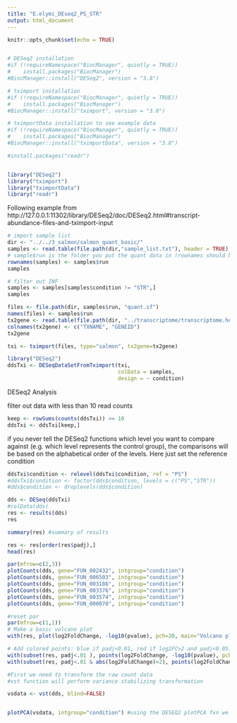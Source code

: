 ```yaml
---
title: "E.elymi_DEseq2_PS_STR"
output: html_document
---
```


```r
knitr::opts_chunk$set(echo = TRUE)


# DESeq2 installation
#if (!requireNamespace("BiocManager", quietly = TRUE))
#    install.packages("BiocManager")
#BiocManager::install("DESeq2", version = "3.8")

# tximport installation
#if (!requireNamespace("BiocManager", quietly = TRUE))
#    install.packages("BiocManager")
#BiocManager::install("tximport", version = "3.8")

# tximportData installation to see example data
#if (!requireNamespace("BiocManager", quietly = TRUE))
#    install.packages("BiocManager")
#BiocManager::install("tximportData", version = "3.8")

#install.packages("readr")


library("DESeq2")
library("tximport")
library("tximportData")
library("readr")
```

Following example from http://127.0.0.1:11302/library/DESeq2/doc/DESeq2.html#transcript-abundance-files-and-tximport-input

```r

# import sample list
dir <- "../../3_salmon/salmon_quant_basic/"
samples <- read.table(file.path(dir,"sample_list.txt"), header = TRUE)
# sample$run is the folder you put the quant data in (rownames should be == sample$run)
rownames(samples) <- samples$run
samples

# filter out INF
samples <- samples[samples$condition != "STR",]
samples
```


```r
files <- file.path(dir, samples$run, "quant.sf")
names(files) <- samples$run
tx2gene <- read.table(file.path(dir, "../transcriptome/transcriptome.headers.txt"))
colnames(tx2gene) <- c("TXNAME", "GENEID")
tx2gene
```


```r
txi <- tximport(files, type="salmon", tx2gene=tx2gene)
```


```r
library("DESeq2")
ddsTxi <- DESeqDataSetFromTximport(txi,
                                   colData = samples,
                                   design = ~ condition)
```

DESeq2 Analysis

filter out data with less than 10 read counts
```r
keep <- rowSums(counts(ddsTxi)) >= 10
ddsTxi <- ddsTxi[keep,]


```

if you never tell the DESeq2 functions which level you want to compare against (e.g. which level represents the control group), the comparisons will be based on the alphabetical order of the levels. Here just set the reference condition
```r
ddsTxi$condition <- relevel(ddsTxi$condition, ref = "PS")
#ddsTxi$condition <- factor(dds$condition, levels = c("PS","STR"))
#dds$condition <- droplevels(dds$condition)

```

```r
dds <- DESeq(ddsTxi)
#colData(dds)
res <- results(dds)
res
```
```r
summary(res) #summary of results
```
```r

res <- res[order(res$padj),]
head(res)
```

```r

par(mfrow=c(2,3))
plotCounts(dds, gene="FUN_002432", intgroup="condition")
plotCounts(dds, gene="FUN_006503", intgroup="condition")
plotCounts(dds, gene="FUN_003186", intgroup="condition")
plotCounts(dds, gene="FUN_003376", intgroup="condition")
plotCounts(dds, gene="FUN_003574", intgroup="condition")
plotCounts(dds, gene="FUN_000070", intgroup="condition")

```


```r

#reset par
par(mfrow=c(1,1))
# Make a basic volcano plot
with(res, plot(log2FoldChange, -log10(pvalue), pch=20, main="Volcano plot", xlim=c(-3,3)))

# Add colored points: blue if padj<0.01, red if log2FC>2 and padj<0.05)
with(subset(res, padj<.01 ), points(log2FoldChange, -log10(pvalue), pch=20, col="blue"))
with(subset(res, padj<.01 & abs(log2FoldChange)>2), points(log2FoldChange, -log10(pvalue), pch=20, col="red"))
```

```r
#First we need to transform the raw count data
#vst function will perform variance stabilizing transformation

vsdata <- vst(dds, blind=FALSE)


plotPCA(vsdata, intgroup="condition") #using the DESEQ2 plotPCA fxn we can
```